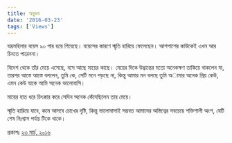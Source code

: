 ```yaml
---
title: অনুভব
date: '2016-03-23'
tags: ['Views']
---
```


ভদ্রমহিলার বয়েস ৯০ পার হয়ে গিয়েছে। বয়েসের কারণে স্মৃতি হারিয়ে ফেলেছেন। আশপাশের কাউকেই এখন আর চিনতে পারেননা।

বিদেশ থেকে তাঁর মেয়ে এসেছে, বসে আছে মায়ের কাছে। মেয়ের দিকে উদ্ভ্রান্তের মতো অনেকক্ষণ তাকিয়ে থাকলেন মা, তারপর আস্তে আস্তে বললেন, তুমি কে, সেটি মনে পড়ছে না, কিন্তু আমার মন বলছে তুমি অামার অনেক প্রিয় কেউ, এমন কেউ যাকে আমি অনেক ভালোবাসি।

মায়ের হাত ধরে চিৎকার করে সেদিন অনেক কেঁদেছিলেন তার মেয়ে।

স্মৃতি হারিয়ে যাবে, কমে আসবে চোখের দৃষ্টি, কিন্তু ভালোবাসাই সম্ভবত আমাদের অস্তিত্বের সবচেয়ে শক্তিশালী অংশ, যেটি শেষ নিঃশ্বাস পর্যন্ত টিকে থাকে।

প্রকাশঃ [২৩ মার্চ, ২০১৬](https://www.facebook.com/ashraful.alam/posts/10153332044445583)